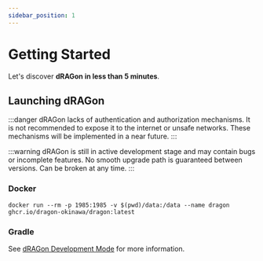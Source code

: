 ```yaml
---
sidebar_position: 1
---
```


# Getting Started

Let's discover **dRAGon in less than 5 minutes**.

## Launching dRAGon
:::danger
    dRAGon lacks of authentication and authorization mechanisms. It is not recommended to expose it to the internet or unsafe networks.
    These mechanisms will be implemented in a near future.
:::

:::warning
    dRAGon is still in active development stage and may contain bugs or incomplete features.
    No smooth upgrade path is guaranteed between versions.
    Can be broken at any time.
:::

<WIPS />

### Docker
```shell
docker run --rm -p 1985:1985 -v $(pwd)/data:/data --name dragon ghcr.io/dragon-okinawa/dragon:latest
```

### Gradle
See [dRAGon Development Mode](/docs/contributing/launch-dragon-dev) for more information.
